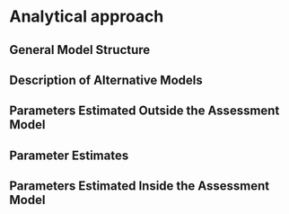 # Analytical approach

## General Model Structure

<!--- Description of overall modeling approach (e.g., age/size structured versus biomass dynamic, maximum likelihood versus Bayesian)
If standardized software (e.g., Stock Synthesis) is used, give reference to technical documentation where variables and equations are described.  If standardized software is not used, then list variables and equations used in the assessment model(s) in tables or appendices as appropriate.
--->



## Description of Alternative Models

<!--- Description of alternative models included in the assessment, if any (e.g., alternative M values or likelihood weights); note that the base model (i.e., the model most recently accepted by the SSC, either after reviewing the previous year’s final assessment or the current year’s preliminary assessment) must be included
Per recommendation of the SSC (10/15), please use the following convention for numbering models:
When a model constituting a “major change” from the original version of the base model is introduced, it is given a label of the form “Model *yy.j*,” where *yy* is the year (designated by the last two digits) that the model was introduced, and *j* is an integer distinguishing this particular “major change” model from other “major change” models introduced in the same year.
When a model constituting only a “minor change” from the original version of the base model is introduced, it is given a label of the form “Model *yy.jx*,” where *x* is a letter distinguishing this particular “minor change” model from other “minor change” models derived from the original version of the same base model.
Specifically, please use one of the following four options to distinguish “major” from “minor” changes:
--->


## Parameters Estimated Outside the Assessment Model

<!---
(Use the above heading for Tiers 1-3)
--->

## Parameter Estimates

<!---
(Use the above heading for Tiers 4-6)  
List of parameters that are estimated independently of others (e.g., the natural mortality rate, parameters governing the maturity schedule, parameters governing growth [length at age, weight at length or age]—if not estimated inside the assessment model)

Description of how these parameters are estimated (methods do not necessarily have to be statistical; e.g., *M* could be estimated by referencing a previously published value)
--->

## Parameters Estimated Inside the Assessment Model

<!---
(This section should be omitted for Tiers 4-6)  
List of parameters that are estimated conditionally on those described above (e.g., full-selection fishing mortality rates, parameters governing the selectivity schedule, parameters governing growth if estimated inside the assessment model)
Description of how these parameters are estimated (e.g., error structures assumed, prior distributions used, list of likelihood components)
--->

